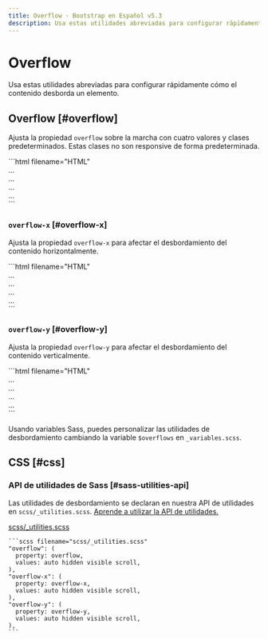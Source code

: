 ```yaml
---
title: Overflow · Bootstrap en Español v5.3
description: Usa estas utilidades abreviadas para configurar rápidamente cómo el contenido desborda un elemento.
---
```


# Overflow

Usa estas utilidades abreviadas para configurar rápidamente cómo el contenido desborda un elemento.

Overflow [#overflow]
---------------------

Ajusta la propiedad `overflow` sobre la marcha con cuatro valores y clases predeterminados. Estas clases no son responsive de forma predeterminada.

<DemoIframe path="/demos/bootstrap/5.3/utilities/overflow/overflow.html">
    ```html filename="HTML"
    <div class="overflow-auto">...</div>
    <div class="overflow-hidden">...</div>
    <div class="overflow-visible">...</div>
    <div class="overflow-scroll">...</div>
    ```
</DemoIframe>    

### `overflow-x` [#overflow-x]

Ajusta la propiedad `overflow-x` para afectar el desbordamiento del contenido horizontalmente.

<DemoIframe path="/demos/bootstrap/5.3/utilities/overflow/overflow-x.html">
    ```html filename="HTML"
    <div class="overflow-x-auto">...</div>
    <div class="overflow-x-hidden">...</div>
    <div class="overflow-x-visible">...</div>
    <div class="overflow-x-scroll">...</div>
    ```
</DemoIframe>

### `overflow-y` [#overflow-y]

Ajusta la propiedad `overflow-y` para afectar el desbordamiento del contenido verticalmente.

<DemoIframe path="/demos/bootstrap/5.3/utilities/overflow/overflow-y.html">
    ```html filename="HTML"
    <div class="overflow-y-auto">...</div>
    <div class="overflow-y-hidden">...</div>
    <div class="overflow-y-visible">...</div>
    <div class="overflow-y-scroll">...</div>
    ```
</DemoIframe>

Usando variables Sass, puedes personalizar las utilidades de desbordamiento cambiando la variable `$overflows` en `_variables.scss`.

CSS [#css]
-----------

### API de utilidades de Sass [#sass-utilities-api]

Las utilidades de desbordamiento se declaran en nuestra API de utilidades en `scss/_utilities.scss`. [Aprende a utilizar la API de utilidades.](/bootstrap/5.3/utilities/api/#using-the-api)

[scss/_utilities.scss](https://github.com/twbs/bootstrap/blob/v5.3.2/scss/_utilities.scss)

    ```scss filename="scss/_utilities.scss"
    "overflow": (
      property: overflow,
      values: auto hidden visible scroll,
    ),
    "overflow-x": (
      property: overflow-x,
      values: auto hidden visible scroll,
    ),
    "overflow-y": (
      property: overflow-y,
      values: auto hidden visible scroll,
    ),
    ```